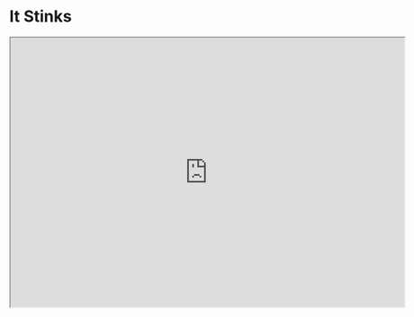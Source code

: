 # It Stinks {.unnumbered}

<iframe src="https:/drive.google.com/file/d/1Q64MOPLacYtm0gwAFlaNN_76zOq1y_tl/preview" width="700" height="480" allow="autoplay" allowfullscreen="true"></iframe>